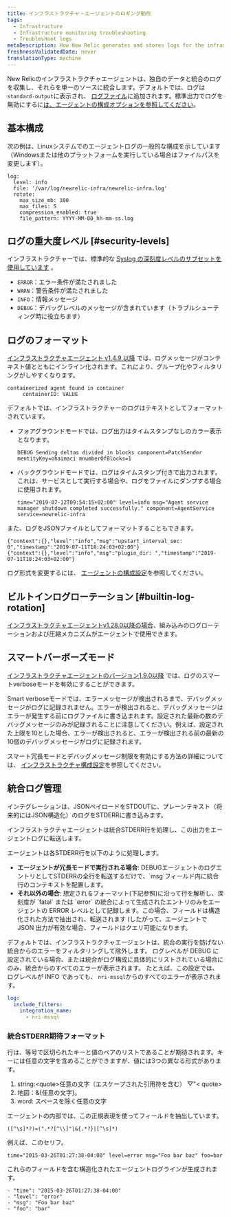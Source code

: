 ```yaml
---
title: インフラストラクチャ・エージェントのロギング動作
tags:
  - Infrastructure
  - Infrastructure monitoring troubleshooting
  - Troubleshoot logs
metaDescription: How New Relic generates and stores logs for the infrastructure agent.
freshnessValidatedDate: never
translationType: machine
---
```


New Relicのインフラストラクチャエージェントは、独自のデータと統合のログを収集し、それらを単一のソースに統合します。デフォルトでは、ログは`standard-output`に表示され、 [ログファイル](/docs/infrastructure/install-configure-infrastructure/configuration/infrastructure-configuration-settings#log-file)に追加されます。標準出力でログを無効にするに[は、エージェントの構成オプションを参照してください](/docs/infrastructure/install-infrastructure-agent/configuration/infrastructure-agent-configuration-settings/#stdout)。

## 基本構成

次の例は、Linuxシステムでのエージェントログの一般的な構成を示しています（Windowsまたは他のプラットフォームを実行している場合はファイルパスを変更します）。

```
log:
  level: info
  file: '/var/log/newrelic-infra/newrelic-infra.log'
  rotate:
    max_size_mb: 100
    max_files: 5
    compression_enabled: true
    file_pattern: YYYY-MM-DD_hh-mm-ss.log
```

## ログの重大度レベル [#security-levels]

インフラストラクチャーでは、標準的な [Syslog の深刻度レベルのサブセットを使用しています](https://en.wikipedia.org/wiki/Syslog#Severity_level) 。

* `ERROR`：エラー条件が満たされました
* `WARN`：警告条件が満たされました
* `INFO`：情報メッセージ
* `DEBUG`：デバッグレベルのメッセージが含まれています（トラブルシューティング時に役立ちます）

## ログのフォーマット

[インフラストラクチャエージェント v1.4.9 以降](/docs/release-notes/infrastructure-release-notes/infrastructure-agent-release-notes) では、ログメッセージがコンテキスト値とともにインライン化されます。これにより、グループ化やフィルタリングがしやすくなります。

```
containerized agent found in container
     containerID: VALUE
```

デフォルトでは、インフラストラクチャーのログはテキストとしてフォーマットされています。

* フォアグラウンドモードでは、ログ出力はタイムスタンプなしのカラー表示となります。

  ```
  DEBUG Sending deltas divided in blocks component=PatchSender mentityKey=ohaimaci mnumberOfBlocks=1
  ```

* バックグラウンドモードでは、ログはタイムスタンプ付きで出力されます。これは、サービスとして実行する場合や、ログをファイルにダンプする場合に使用されます。

  ```
  time="2019-07-12T09:54:15+02:00" level=info msg="Agent service manager shutdown completed successfully." component=AgentService service=newrelic-infra
  ```

また、ログをJSONファイルとしてフォーマットすることもできます。

```
{"context":{},"level":"info","msg":"upstart_interval_sec: 0","timestamp":"2019-07-11T18:24:03+02:00"}
{"context":{},"level":"info","msg":"plugin_dir: ","timestamp":"2019-07-11T18:24:03+02:00"}
```

ログ形式を変更するには、 [エージェントの構成設定](/docs/infrastructure/install-infrastructure-agent/configuration/infrastructure-agent-configuration-settings/#log-format)を参照してください。

## ビルトインログローテーション [#builtin-log-rotation]

[インフラストラクチャエージェントv1.28.0以降の場合](/docs/release-notes/infrastructure-release-notes/infrastructure-agent-release-notes)、組み込みのログローテーションおよび圧縮メカニズムがエージェントで使用できます。

## スマートバーボーズモード

[インフラストラクチャエージェントのバージョン1.9.0以降](/docs/release-notes/infrastructure-release-notes/infrastructure-agent-release-notes) では、ログのスマートverboseモードを有効にすることができます。

Smart verboseモードでは、エラーメッセージが検出されるまで、デバッグメッセージがログに記録されません。エラーが検出されると、デバッグメッセージはエラーが発生する前にログファイルに書き込まれます。設定された最新の数のデバッグメッセージのみが記録されることに注意してください。例えば、設定された上限を10とした場合、エラーが検出されると、エラーが検出される前の最新の10個のデバッグメッセージがログに記録されます。

スマート冗長モードとデバッグメッセージ制限を有効にする方法の詳細については、 [インフラストラクチャ構成設定](/docs/infrastructure/install-infrastructure-agent/configuration/infrastructure-agent-configuration-settings/#logging-variables)を参照してください。

## 統合ログ管理

インテグレーションは、JSONペイロードをSTDOUTに、プレーンテキスト（将来的にはJSON構造化）のログをSTDERRに書き込みます。

インフラストラクチャエージェントは統合STDERR行を処理し、この出力をエージェントログに転送します。

エージェントは各STDERR行を以下のように処理します。

* **エージェントが冗長モードで実行される場合**: DEBUGエージェントのログエントリとしてSTDERRの全行を転送するだけで、\`msg\`フィールド内に統合行のコンテキストを配置します。
* **それ以外の場合**: 想定されるフォーマット(下記参照)に沿って行を解析し、深刻度が \`fatal\` または \`error\` の統合によって生成されたエントリのみをエージェントの ERROR レベルとして記録します。この場合、フィールドは構造化された方法で抽出され、転送されます (したがって、エージェントで JSON 出力が有効な場合、フィールドはクエリ可能になります。

デフォルトでは、インフラストラクチャエージェントは、統合の実行を妨げない統合からのエラーをフィルタリングして除外します。 ログレベルが DEBUG に設定されている場合、または統合がログ構成に具体的にリストされている場合にのみ、統合からのすべてのエラーが表示されます。 たとえば、この設定では、ログレベルが INFO であっても、 `nri-mssql`からのすべてのエラーが表示されます。

```YAML
log:
  include_filters:
    integration_name:
      - nri-mssql
```

### 統合STDERR期待フォーマット

行は、等号で区切られたキーと値のペアのリストであることが期待されます。キーには任意の文字を含めることができますが、値には3つの異なる形式があります。

1. string:&lt;quote>任意の文字（エスケープされた引用符を含む） ▽"&lt; quote>
2. 地図：&&#x7B;任意の文字}。
3. word: スペースを除く任意の文字

エージェントの内部では、この正規表現を使ってフィールドを抽出しています。

```
([^\s]*?)=(".*?[^\\]"|&{.*?}|[^\s]*)
```

例えば、このセリフ。

```
time="2015-03-26T01:27:38-04:00" level=error msg="Foo bar baz" foo=bar
```

これらのフィールドを含む構造化されたエージェントログラインが生成されます。

```
- "time": "2015-03-26T01:27:38-04:00"
- "level": "error"
- "msg": "Foo bar baz"
- "foo": "bar"
```